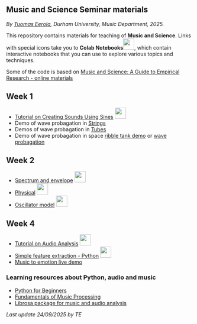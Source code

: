 ## Music and Science Seminar materials

_By [Tuomas Eerola](https://www.durham.ac.uk/staff/tuomas-eerola/), Durham University, Music Department, 2025._


This repository contains materials for teaching of **Music and Science**. Links with special icons take you to **Colab Notebooks**![](https://upload.wikimedia.org/wikipedia/commons/d/d0/Google_Colaboratory_SVG_Logo.svg){height=30}, which contain interactive notebooks that you can use to explore various topics and techniques. 

Some of the code is based on [Music and Science: A Guide to Empirical Research - online materials](https://tuomaseerola.github.io/emr/)

## Week 1

- [Tutorial on Creating Sounds Using Sines](https://colab.research.google.com/github/tuomaseerola/music_and_science_seminar/blob/master/week1.ipynb) ![](https://upload.wikimedia.org/wikipedia/commons/d/d0/Google_Colaboratory_SVG_Logo.svg){height=30}
- Demo of wave probagation in [Strings](https://ophysics.com/waves6.html)
- Demos of wave probagation in [Tubes](https://ophysics.com/w10b.html)
- Demo of wave probagation in space [ribble tank demo](https://www.falstad.com/ripple/) or [wave probagation](https://visualpde.com/sim/?preset=waveEquation)

## Week 2

- [Spectrum and envelope](https://colab.research.google.com/github/tuomaseerola/emr/blob/main/nb/Chapter10.2.ipynb) ![](https://upload.wikimedia.org/wikipedia/commons/d/d0/Google_Colaboratory_SVG_Logo.svg){height=30}
- [Physical](https://colab.research.google.com/github/tuomaseerola/emr/blob/main/nb/Chapter10.3.ipynb) ![](https://upload.wikimedia.org/wikipedia/commons/d/d0/Google_Colaboratory_SVG_Logo.svg){height=30}
- [Oscillator model](https://colab.research.google.com/github/FelipeTorr/KuramotoNetworksPackage/blob/main/KuramotoNotebook.ipynb#scrollTo=split-mixture) ![](https://upload.wikimedia.org/wikipedia/commons/d/d0/Google_Colaboratory_SVG_Logo.svg){height=30}

## Week 4

- [Tutorial on Audio Analysis](https://colab.research.google.com/github/tuomaseerola/music_and_science_seminar/blob/master/seminar2A.ipynb) ![](https://upload.wikimedia.org/wikipedia/commons/d/d0/Google_Colaboratory_SVG_Logo.svg){height=30}
- [Simple feature extraction - Python](https://github.com/tuomaseerola/music_and_science_seminar/blob/master/corpus_feature_extraction.ipynb) ![](https://upload.wikimedia.org/wikipedia/commons/d/d0/Google_Colaboratory_SVG_Logo.svg){height=30}
- [Music to emotion live demo](https://huggingface.co/amaai-lab/music2emo)

<!-- ## Advanced Topics 

### Corpus analyses

- [Using features to build emotion prediction model - R](https://github.com/tuomaseerola/music_and_science_seminar/blob/master/build_regression_model.ipynb) ![](https://upload.wikimedia.org/wikipedia/commons/d/d0/Google_Colaboratory_SVG_Logo.svg){height=30}
- [Corpus analysis of key - Python](https://github.com/tuomaseerola/music_and_science_seminar/blob/master/corpus_analysis_tutorial_key.ipynb) ![](https://upload.wikimedia.org/wikipedia/commons/d/d0/Google_Colaboratory_SVG_Logo.svg){height=30}
- [Structure discovery Examples - Python](https://github.com/tuomaseerola/music_and_science_seminar/blob/master/structure_discovery.ipynb) ![](https://upload.wikimedia.org/wikipedia/commons/d/d0/Google_Colaboratory_SVG_Logo.svg){height=30}
-->

### Learning resources about Python, audio and music

- [Python for Beginners](https://www.python.org/about/gettingstarted/)
- [Fundamentals of Music Processing](https://www.audiolabs-erlangen.de/resources/MIR/FMP/C0/C0.html)
- [Librosa package for music and audio analysis](https://librosa.org/doc/main/index.html)

_Last update 24/09/2025 by TE_

